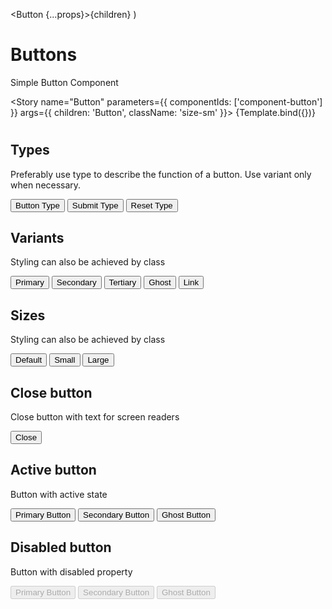 
  <Button {...props}>{children}</Button>
)

<Meta title="Components/Form/Button" component={Button} />

# Buttons

Simple Button Component

<Story
  name="Button"
  parameters={{
    componentIds: ['component-button']
  }}
  args={{ children: 'Button', className: 'size-sm' }}>
  {Template.bind({})}
</Story>

#

## Types

Preferably use type to describe the function of a button. Use variant only when necessary.

<Canvas>
  <Button type="button">Button Type</Button>
  <Button type="submit">Submit Type</Button>
  <Button type="reset">Reset Type</Button>
</Canvas>

## Variants

Styling can also be achieved by class

<Canvas>
  <Button variant="primary">Primary</Button>
  <Button variant="secondary">Secondary</Button>
  <Button variant="tertiary">Tertiary</Button>
  <Button variant="ghost">Ghost</Button>
  <Button variant="link">Link</Button>
</Canvas>

## Sizes

Styling can also be achieved by class

<Canvas>
  <Button>Default</Button>
  <Button size="small">Small</Button>
  <Button size="large">Large</Button>
</Canvas>

## Close button

Close button with text for screen readers

<Canvas>
  <Button variant="close">
    <span className="sr-only">Close</span>
    <i></i>
  </Button>
</Canvas>

## Active button

Button with active state

<Canvas>
  <Button variant="primary" active>
    Primary Button
  </Button>
  <Button variant="secondary" active>
    Secondary Button
  </Button>
  <Button variant="ghost" active>
    Ghost Button
  </Button>
</Canvas>

## Disabled button

Button with disabled property

<Canvas>
  <Button variant="primary" disabled>
    Primary Button
  </Button>
  <Button variant="secondary" disabled>
    Secondary Button
  </Button>
  <Button variant="ghost" disabled>
    Ghost Button
  </Button>
</Canvas>
